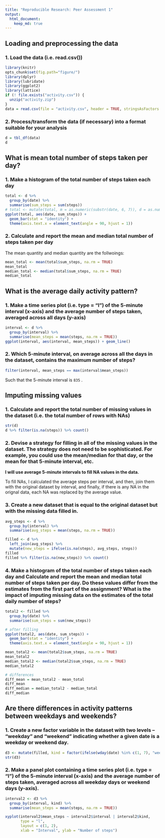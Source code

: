 ```yaml
---
title: "Reproducible Research: Peer Assessment 1"
output: 
  html_document:
    keep_md: true
---
```


## Loading and preprocessing the data

### 1. Load the data (i.e. read.csv())

```r
library(knitr)
opts_chunk$set(fig.path="figure/")
library(dplyr)
library(lubridate)
library(ggplot2)
library(lattice)
if (! file.exists("activity.csv")) {
  unzip("activity.zip")
}
data = read.csv(file = "activity.csv", header = TRUE, stringsAsFactors = FALSE)
```

### 2. Process/transform the data (if necessary) into a format suitable for your analysis

```r
d = tbl_df(data)
d
```

## What is mean total number of steps taken per day?

### 1. Make a histogram of the total number of steps taken each day

```r
total <- d %>%
  group_by(date) %>%
  summarise(sum_steps = sum(steps))
# total <- mutate(total, m = as.numeric(substr(date, 6, 7)), d = as.numeric(substr(date, 9, 10)))
ggplot(total, aes(date, sum_steps)) +
  geom_bar(stat = "identity") +
  theme(axis.text.x = element_text(angle = 90, hjust = 1))
```

### 2. Calculate and report the mean and median total number of steps taken per day

The mean quantity and median quantity are the follwoings:

```r
mean_total <- mean(total$sum_steps, na.rm = TRUE)
mean_total
median_total <- median(total$sum_steps, na.rm = TRUE)
median_total
```

## What is the average daily activity pattern?

### 1. Make a time series plot (i.e. type = "l") of the 5-minute interval (x-axis) and the average number of steps taken, averaged across all days (y-axis)

```r
interval <- d %>%
  group_by(interval) %>%
  summarise(mean_steps = mean(steps, na.rm = TRUE))
ggplot(interval, aes(interval, mean_steps)) + geom_line()
```

### 2. Which 5-minute interval, on average across all the days in the dataset, contains the maximum number of steps?

```r
filter(interval, mean_steps == max(interval$mean_steps))
```

Such that the 5-minute interval is `835` .

## Imputing missing values

### 1. Calculate and report the total number of missing values in the dataset (i.e. the total number of rows with NAs)

```r
str(d)
d %>% filter(is.na(steps)) %>% count()
```

### 2. Devise a strategy for filling in all of the missing values in the dataset. The strategy does not need to be sophisticated. For example, you could use the mean/median for that day, or the mean for that 5-minute interval, etc.

**I will use average 5-minute intervals to fill NA values in the data.**

To fill NAs, I calculated the average steps per interval, and then, join them with the original dataset by interval, and finally, if there is any NA in the orignal data, each NA was replaced by the average value.

### 3. Create a new dataset that is equal to the original dataset but with the missing data filled in.

```r
avg_steps <- d %>%
  group_by(interval) %>%
  summarise(avg_steps = mean(steps, na.rm = TRUE))

filled <- d %>%
  left_join(avg_steps) %>%
  mutate(new_steps = ifelse(is.na(steps), avg_steps, steps))
filled
filled %>% filter(is.na(new_steps)) %>% count()
```

### 4. Make a histogram of the total number of steps taken each day and Calculate and report the mean and median total number of steps taken per day. Do these values differ from the estimates from the first part of the assignment? What is the impact of imputing missing data on the estimates of the total daily number of steps?

```r
total2 <- filled %>%
  group_by(date) %>%
  summarise(sum_steps = sum(new_steps))

# after filling
ggplot(total2, aes(date, sum_steps)) +
  geom_bar(stat = "identity") +
  theme(axis.text.x = element_text(angle = 90, hjust = 1))

mean_total2 <- mean(total2$sum_steps, na.rm = TRUE)
mean_total2
median_total2 <- median(total2$sum_steps, na.rm = TRUE)
median_total2

# differences
diff_mean = mean_total2 - mean_total
diff_mean
diff_median = median_total2 - median_total
diff_median
```

## Are there differences in activity patterns between weekdays and weekends?

### 1. Create a new factor variable in the dataset with two levels -- "weekday" and "weekend" indicating whether a given date is a weekday or weekend day.

```r
d3 <- mutate(filled, kind = factor(ifelse(wday(date) %in% c(1, 7), "weekend", "weekday")))  # 1 and 7 means sunday and saturday respectively.
str(d3)
```

### 2. Make a panel plot containing a time series plot (i.e. type = "l") of the 5-minute interval (x-axis) and the average number of steps taken, averaged across all weekday days or weekend days (y-axis).

```r
interval2 <- d3 %>%
  group_by(interval, kind) %>%
  summarise(mean_steps = mean(steps, na.rm = TRUE))

xyplot(interval2$mean_steps ~ interval2$interval | interval2$kind, 
       type = "l",
       layout = c(1, 2),  
       xlab = "Interval", ylab = "Number of steps")
```
